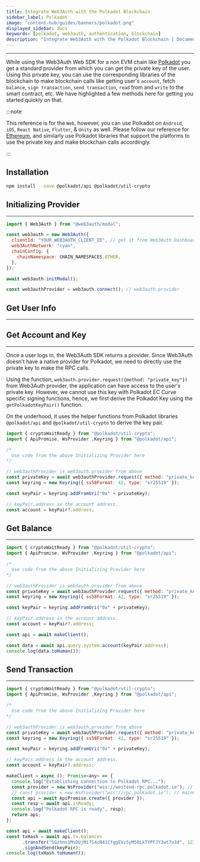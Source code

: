```yaml
---
title: Integrate Web3Auth with the Polkadot Blockchain
sidebar_label: Polkadot
image: "content-hub/guides/banners/polkadot.png"
displayed_sidebar: docs
keywords: [polkadot, web3auth, authentication, blockchain]
description: "Integrate Web3Auth with the Polkadot Blockchain | Documentation - Web3Auth"
---
```



---

While using the Web3Auth Web SDK for a non EVM chain like [Polkadot](https://polkadot.network/) you get a standard provider from which you can get the
private key of the user. Using this private key, you can use the corresponding libraries of the blockchain to make blockchain calls like getting
user's `account`, fetch `balance`, `sign transaction`, `send transaction`, `read` from and `write` to the smart contract, etc. We have highlighted a
few methods here for getting you started quickly on that.

:::note

This reference is for the `Web`, however, you can use Polkadot on `Android`, `iOS`, `React Native`, `Flutter`, & `Unity` as well. Please follow our
reference for [Ethereum](/connect-blockchain/ethereum/), and similarly use Polkadot libraries that support the platforms to use the private key and
make blockchain calls accordingly.

:::

## Installation

```bash npm2yarn
npm install --save @polkadot/api @polkadot/util-crypto
```

## Initializing Provider

---

```js
import { Web3Auth } from "@web3auth/modal";

const web3auth = new Web3Auth({
  clientId: "YOUR_WEB3AUTH_CLIENT_ID", // get it from Web3Auth Dashboard
  web3AuthNetwork: "cyan",
  chainConfig: {
    chainNamespace: CHAIN_NAMESPACES.OTHER,
  },
});

await web3auth.initModal();

const web3authProvider = web3auth.connect(); // web3auth.provider
```

## Get User Info

---

<GetUserInfoSnippet />

## Get Account and Key

---

Once a user logs in, the Web3Auth SDK returns a provider. Since Web3Auth doesn't have a native provider for Polkadot, we need to directly use the
private key to make the RPC calls.

Using the function, `web3auth.provider.request({method: "private_key"})` from Web3Auth provider, the application can have access to the user's private
key. However, we cannot use this key with Polkadot EC Curve specific signing functions, hence, we first derive the Polkadot Key using the
`getPolkadotKeyPair()` function.

On the underhood, it uses the helper functions from Polkadot libraries `@polkadot/api` and `@polkadot/util-crypto` to derive the key pair.

```js
import { cryptoWaitReady } from "@polkadot/util-crypto";
import { ApiPromise, WsProvider ,Keyring } from "@polkadot/api";

/*
  Use code from the above Initializing Provider here
*/

// web3authProvider is web3auth.provider from above
const privateKey = await web3authProvider.request({ method: "private_key" }) as string;
const keyring = new Keyring({ ss58Format: 42, type: "sr25519" });

const keyPair = keyring.addFromUri("0x" + privateKey);

// keyPair.address is the account address.
const account = keyPair?.address;
```

## Get Balance

---

```js
import { cryptoWaitReady } from "@polkadot/util-crypto";
import { ApiPromise, WsProvider ,Keyring } from "@polkadot/api";

/*
  Use code from the above Initializing Provider here
*/

// web3authProvider is web3auth.provider from above
const privateKey = await web3authProvider.request({ method: "private_key" }) as string;
const keyring = new Keyring({ ss58Format: 42, type: "sr25519" });

const keyPair = keyring.addFromUri("0x" + privateKey);

// keyPair.address is the account address.
const account = keyPair?.address;

const api = await makeClient();

const data = await api.query.system.account(keyPair.address);
console.log(data.toHuman());
```

## Send Transaction

---

```js
import { cryptoWaitReady } from "@polkadot/util-crypto";
import { ApiPromise, WsProvider ,Keyring } from "@polkadot/api";

/*
  Use code from the above Initializing Provider here
*/

// web3authProvider is web3auth.provider from above
const privateKey = await web3authProvider.request({ method: "private_key" }) as string;
const keyring = new Keyring({ ss58Format: 42, type: "sr25519" });

const keyPair = keyring.addFromUri("0x" + privateKey);

// keyPair.address is the account address.
const account = keyPair?.address;

makeClient = async (): Promise<any> => {
  console.log("Establishing connection to Polkadot RPC...");
  const provider = new WsProvider("wss://westend-rpc.polkadot.io"); // testnet
  // const provider = new WsProvider("wss://rpc.polkadot.io"); // mainnet
  const api = await ApiPromise.create({ provider });
  const resp = await api.isReady;
  console.log("Polkadot RPC is ready", resp);
  return api;
};

const api = await makeClient();
const txHash = await api.tx.balances
      .transfer("5Gzhnn1MsDUjMi7S4cN41CfggEVzSyM58LkTYPFJY3wt7o3d", 12345)
      .signAndSend(keyPair);
console.log(txHash.toHuman());
```
